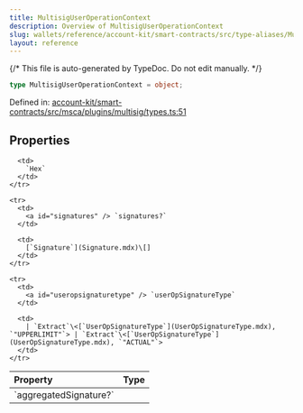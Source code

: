 ```yaml
---
title: MultisigUserOperationContext
description: Overview of MultisigUserOperationContext
slug: wallets/reference/account-kit/smart-contracts/src/type-aliases/MultisigUserOperationContext
layout: reference
---
```


{/* This file is auto-generated by TypeDoc. Do not edit manually. */}

```ts
type MultisigUserOperationContext = object;
```

Defined in: [account-kit/smart-contracts/src/msca/plugins/multisig/types.ts:51](https://github.com/alchemyplatform/aa-sdk/blob/9f926c402d1661309abbf8eae8431e52e8c5e53f/account-kit/smart-contracts/src/msca/plugins/multisig/types.ts#L51)

## Properties

<table>
  <thead>
    <tr>
      <th align="left">Property</th>
      <th align="left">Type</th>
    </tr>
  </thead>

  <tbody>
    <tr>
      <td>
        <a id="aggregatedsignature" /> `aggregatedSignature?`
      </td>

      <td>
        `Hex`
      </td>
    </tr>

    <tr>
      <td>
        <a id="signatures" /> `signatures?`
      </td>

      <td>
        [`Signature`](Signature.mdx)\[]
      </td>
    </tr>

    <tr>
      <td>
        <a id="useropsignaturetype" /> `userOpSignatureType`
      </td>

      <td>
        | `Extract`\<[`UserOpSignatureType`](UserOpSignatureType.mdx), `"UPPERLIMIT"`> | `Extract`\<[`UserOpSignatureType`](UserOpSignatureType.mdx), `"ACTUAL"`>
      </td>
    </tr>

  </tbody>
</table>
